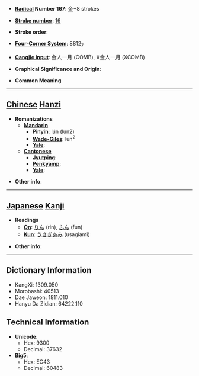 * '''[[Wiktionary:Chinese radical index| Radical]] Number 167''': [[Wiktionary:Chinese radical index 金|金]]+8 strokes

* '''[[Wiktionary:Chinese total strokes index|Stroke number]]''': [[Wiktionary:Chinese total strokes index 16|16]]

* '''Stroke order''': 

* '''[[Wiktionary:Chinese four corner index|Four-Corner System]]''': 8812<sub>7</sub>

* '''[[Wiktionary:Chinese Cangjie index|Cangjie input]]''': 金人一月 (COMB), X金人一月 (XCOMB)

* '''Graphical Significance and Origin''': 

* '''Common Meaning'''

----

== [[Chinese]] [[Hanzi]] ==

* '''Romanizations'''
** '''[[Mandarin]]'''
*** '''[[Pinyin]]''': lún (lun2)
*** '''[[Wade-Giles]]''': lun<sup>2</sup>
*** '''[[Yale]]''': 
** '''[[Cantonese]]'''
*** '''[[Jyutping]]''':
*** '''[[Penkyamp]]''': 
*** '''[[Yale]]''': 

* '''Other info''': 

----

== [[Japanese]] [[Kanji]] ==

* '''Readings'''
** '''[[On]]''': [[りん]] (rin), [[ふん]] (fun)
** '''[[Kun]]''': [[うさぎあみ]] (usagiami)

* '''Other info''':  

----

== Dictionary Information ==

* KangXi: 1309.050
* Morobashi: 40513
* Dae Jaweon: 1811.010
* Hanyu Da Zidian: 64222.110

== Technical Information ==

* '''Unicode''':
** Hex: 9300
** Decimal: 37632
* '''Big5''':
** Hex: EC43
** Decimal: 60483